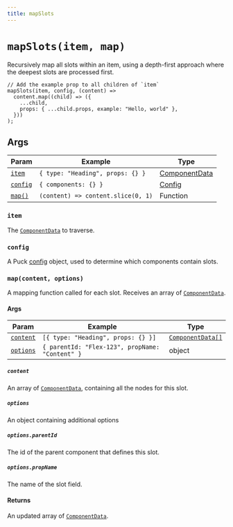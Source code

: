 ```yaml
---
title: mapSlots
---
```


# `mapSlots(item, map)`

Recursively map all slots within an item, using a depth-first approach where the deepest slots are processed first.

```tsx
// Add the example prop to all children of `item`
mapSlots(item, config, (content) =>
  content.map((child) => ({
    ...child,
    props: { ...child.props, example: "Hello, world" },
  }))
);
```

## Args

| Param                          | Example                            | Type                                                           |
| ------------------------------ | ---------------------------------- | -------------------------------------------------------------- |
| [`item`](#item)                | `{ type: "Heading", props: {} }`   | [ComponentData](/docs/api-reference/data-model/component-data) |
| [`config`](#config)            | `{ components: {} }`               | [Config](/docs/api-reference/configuration/config)             |
| [`map()`](#mapcontent-options) | `(content) => content.slice(0, 1)` | Function                                                       |

### `item`

The [`ComponentData`](/docs/api-reference/data-model/component-data) to traverse.

### `config`

A Puck [config](/docs/api-reference/configuration/config) object, used to determine which components contain slots.

### `map(content, options)`

A mapping function called for each slot. Receives an array of [`ComponentData`](/docs/api-reference/data-model/component-data).

#### Args

| Param                 | Example                                         | Type                                                               |
| --------------------- | ----------------------------------------------- | ------------------------------------------------------------------ |
| [`content`](#item)    | `[{ type: "Heading", props: {} }]`              | [`ComponentData[]`](/docs/api-reference/data-model/component-data) |
| [`options`](#options) | `{ parentId: "Flex-123", propName: "Content" }` | object                                                             |

##### `content`

An array of [`ComponentData`](/docs/api-reference/data-model/component-data), containing all the nodes for this slot.

##### `options`

An object containing additional options

##### `options.parentId`

The id of the parent component that defines this slot.

##### `options.propName`

The name of the slot field.

#### Returns

An updated array of [`ComponentData`](/docs/api-reference/data-model/component-data).
